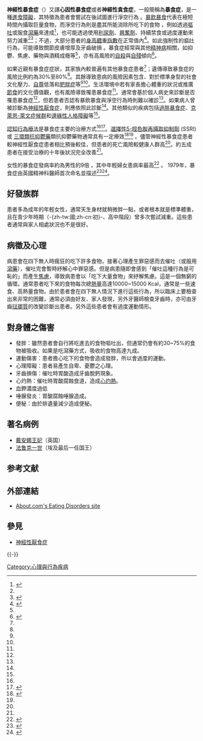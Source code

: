 {{reference style|time=2019-05-22}}
{{medical}}
{{Infobox medical condition (new)
| name                  = 神经性暴食症<br/><small>Bulimia nervosa</small>
| synonyms          = 暴食症
| image                 = BulemiaEnamalLoss.JPG
| caption               = 病患因暴食症而出現[[琺瑯質|琺瑯質]]磨損及[[酸蝕|酸蝕]]現象
| field                    = [[精神病学|精神病学]]
| symptoms         = 暴飲暴食<br>[[扣喉|扣喉]][[催吐|催吐]]或濫用[[瀉藥|瀉藥]]，因此體重不一定會暴增<ref name=Buli2012/><ref name=Women2012/>
| complications   = 牙齒磨損、[[抑鬱症|抑鬱症]]、[[焦慮症|焦慮症]]、[[濫藥|濫藥]]、[[自殺|自殺]]<ref name=Women2012/><ref name=Sm2012/>
| onset           = 
| duration        = 
| types           = 
| causes          = 基因及環境因素<ref name=Women2012/><ref name=Hay2010/>
| risks           = 
| diagnosis       = 因患者病歷而異<ref name=DSM5/>
| differential    = [[厭食症|厭食症]]、[[過胖暴食症|飲食失調]]、[[克萊恩-萊文症候群|克萊恩-萊文症候群]]、[[邊緣性人格障礙|邊緣性人格障礙]]<ref name=DSM5/>
| prevention      = 
| treatment       = [[认知行为疗法|认知行为疗法]]<ref name=Women2012/><ref name=Hay2013/>
| medication      = [[SSRI|SSRI]]、[[三環類抗抑鬱藥|TCA]]<ref name=Hay2010/><ref name=Mc2012/>
| prognosis       = 半數患者經治療後十年內可康復<ref name=Hay2010/>
| frequency       = 360萬人 (2015)<ref name=GBD2015Pre/>
| deaths          = 
}}
'''神經性暴食症'''（{{lang-en|'''Bulimia nervosa'''}}）又譯'''心因性暴食症'''或者'''神經性貪食症'''，一般簡稱為'''暴食症'''，是一種[[進食障礙|進食障礙]]，其特徵為患者會嘗試在{{link-en|暴飲暴食|Binge eating}}後試圖進行淨空行為<!-- <ref name=Women2012/> -->。[[暴飲暴食|暴飲暴食]]代表在極短時間內攝取巨量食物，而淨空行為則是盡其所能消除所吃下的食物<!-- <ref name=Women2012/> -->，例如透過[[嘔吐|嘔吐]]或服食[[瀉藥|瀉藥]]來達成<ref name=Women2012>{{cite web|title=Bulimia nervosa fact sheet|url=http://www.womenshealth.gov/publications/our-publications/fact-sheet/bulimia-nervosa.html?from=AtoZ|website=Office on Women's Health|accessdate=27 June 2015|date=2012-07-16|archive-url=https://web.archive.org/web/20150619030219/http://womenshealth.gov/publications/our-publications/fact-sheet/bulimia-nervosa.html?from=AtoZ|archive-date=2015-06-19|dead-url=no}}</ref>，也可能透過使用[[利尿劑|利尿劑]]、[[興奮劑|興奮劑]]、持續禁食或過度運動來努力減重<ref name=Women2012/><ref name=Hay2010>{{cite journal | author = Hay PJ, Claudino AM | title = Bulimia nervosa | journal = Clinical Evidence | volume = 2010 | pages = 1009 | year = 2010 | pmid = 21418667 | pmc = 3275326 | last2 = Claudino }}</ref>；不過，大部分患者的[[身高體重指數|身高體重指數]]在正常值內<ref>{{cite journal|last1=Bulik|first1=CM|last2=Marcus|first2=MD|last3=Zerwas|first3=S|last4=Levine|first4=MD|last5=La Via|first5=M|title=The changing "weightscape" of bulimia nervosa.|url=https://archive.org/details/sim_american-journal-of-psychiatry_2012-10_169_10/page/1031|journal=The American journal of psychiatry|date=October 2012|volume=169|issue=10|pages=1031-6|pmid=23032383}}</ref>。如此強制性的[[嘔吐|嘔吐]]行為，可能導致關節皮膚增厚及牙齒破損<!-- <ref name=Women2012/> -->。暴食症經常與其他[[精神病|精神病]]相關，如抑鬱、焦慮、藥物與酒精成癮等<ref name=Women2012/>，亦有高風險的[[自殺|自殺]]與[[自殘|自殘]]傾向<ref name=Sm2012>{{cite journal|last1=Smink|first1=FR|last2=van Hoeken|first2=D|last3=Hoek|first3=HW|title=Epidemiology of eating disorders: incidence, prevalence and mortality rates.|journal=Current psychiatry reports|date=August 2012|volume=14|issue=4|pages=406-14|pmid=22644309}}</ref>。

如果近親有暴食症症狀，其家族內較普遍有其他暴食症患者<ref name=Women2012/>；遺傳導致暴食症的風險比例約為30%至80%<ref name=Hay2010/>。其餘導致患病的風險因素包含{{link-en|心因型壓力|Psychological stress}}、對於標準身型的社會文化壓力、[[自尊|自尊]]低落和[[肥胖症|肥胖症]]等<ref name=Women2012/><ref name=Hay2010/>。生活環境中若有家長擔心體重的狀況或推廣[[節食|節食]]的文化價值觀，也有風險導致罹患暴食症<ref name=Hay2010/>。通常會基於個人病史來診斷是否罹患暴食症<ref name=DSM5/>，但若患者否認有暴飲暴食與淨空行為時則難以確診<ref name=Hay2010/>。如果病人曾被診斷為[[神經性厭食症|神經性厭食症]]，則應依照此診斷<ref name=Hay2010/>。其他類似的疾病包括[[過胖暴食症|過胖暴食症]]、[[克萊恩-萊文症候群|克萊恩-萊文症候群]]和[[邊緣性人格障礙|邊緣性人格障礙]]等<ref name=DSM5/>。

[[認知行為療法|認知行為療法]]是暴食症主要的治療方式<ref name=Women2012/><ref>{{cite journal|last1=Hay|first1=P|title=A systematic review of evidence for psychological treatments in eating disorders: 2005-2012.|url=https://archive.org/details/sim_international-journal-of-eating-disorders_2013-07_46_5/page/462|journal=The International journal of eating disorders|date=July 2013|volume=46|issue=5|pages=462-9|pmid=23658093}}</ref>。[[選擇性5-羥色胺再攝取抑制劑|選擇性5-羥色胺再攝取抑制劑]] (SSRI) 或 [[三環類抗抑鬱藥|三環類抗抑鬱藥]]類抗抑鬱藥物通常具有一定療效<ref name=Mc2012>{{cite journal|last1=McElroy|first1=SL|last2=Guerdjikova|first2=AI|last3=Mori|first3=N|last4=O'Melia|first4=AM|title=Current pharmacotherapy options for bulimia nervosa and binge eating disorder.|journal=Expert opinion on pharmacotherapy|date=October 2012|volume=13|issue=14|pages=2015-26|pmid=22946772}}</ref><ref name=Hay2010/> 。儘管神經性暴食症患者較神經性厭食症患者相比預後較佳，但患者的死亡風險較健康人群高<ref name=Sm2012/>。約五成患者在接受治療的十年後狀況完全改善<ref name=Hay2010/>。

女性的暴食症發病率約為男性的9倍<!-- <ref name=DSM5/> -->，其中年輕婦女患病率最高<ref name=DSM5>{{Cite book | last= American Psychiatric Association | year= 2013 | title=Diagnostic and Statistical Manual of Mental Disorders | edition=Fifth | publisher=American Psychiatric Publishing | location=Arlington, VA | pages=345–349 | isbn= 978-0-89042-555-8 }}</ref> 。 1979年，暴食症由英國精神科醫師{{link-en|格拉德‧羅素|Gerald Russell}}首次命名並描述<ref name = Russell1979>{{cite journal | author = Russell G | title = Bulimia nervosa: An ominous variant of anorexia nervosa | url = https://archive.org/details/sim_psychological-medicine_1979-08_9_3/page/429 | journal = Psychological Medicine | volume = 9 | issue = 3 | pages = 429–48 | year = 1979 | pmid = 482466 | doi = 10.1017/S0033291700031974 }}</ref><ref>{{cite journal | author = Palmer R | title = Bulimia nervosa: 25 years on | journal = The British Journal of Psychiatry : the Journal of Mental Science | volume = 185 | issue = 6 | pages = 447–8 | year = 2004 | pmid = 15572732 | doi = 10.1192/bjp.185.6.447 }}</ref>。

== 好發族群 ==
患者多為成年的年輕女性，通常天生身材就稍微胖一點，或者根本就是標準體重，且在青少年時期（-{zh-tw:國;zh-cn:初}-、高中階段）曾多次嘗試減重。這些患者通常與家人相處狀況也不是很好。

== 病徵及心理 ==
病患會在四下無人時瘋狂的吃下許多食物，接著心理產生罪惡感而去催吐（或服用[[瀉藥|瀉藥]]），催吐完會暫時紓解心中罪惡感。但是病患隨即會感到「催吐這種行為是可恥的」而產生[[焦慮|焦慮]]，導致病患會以「吃下大量食物」來紓解焦慮。這是一個無窮的循環。通常患者吃下來的食物每次總[[熱量|熱量]]高達10000~15000 Kcal，通常是一些速食、高熱量食物。由於患者會在四下無人情況下進行這些行為，所以臨床上要檢查出來非常的困難，通常必須由好友、家人發現，另外牙醫師檢查牙齒時，亦可由牙齒[[琺瑯質|琺瑯質]]的改變診斷出患者。另外這些患者會有過度運動情形。

== 對身體之傷害 ==
* 發胖：雖然患者會自行將吃進去的食物嘔吐出，但通常仍會有約30~75%的食物被吸收。如果是吃瀉藥方式，吸收的食物高達九成。
* 運動傷害：患者擔心吃下的食物會造成發胖，所以會過度的運動。
* 心理障礙：患者易產生自卑、憂鬱之心理。
* 牙齒損傷：催吐時胃酸造成牙齒脫鈣現象。
* 心灼熱：催吐時胃酸腐蝕食道，造成[[心灼熱|心灼熱]]。
* 血鉀濃度過低
* 唾腺發炎：胃酸腐蝕唾腺造成。
* 便秘：由於排遺量減少造成便秘。

== 著名病例 == 
* [[戴安娜王妃|戴安娜王妃]]（英国）
* [[法鲁克一世|法鲁克一世]]（埃及最后一任国王）

== 参考文献 ==
{{Reflist}}

== 外部連結 ==
* [http://eatingdisorders.about.com About.com's Eating Disorders site] {{Wayback|url=http://eatingdisorders.about.com/ |date=20160314102858 }}

== 參見 ==
* [[神經性厭食症|神經性厭食症]]

{{-}}
{{ICD-10-F}}

[[Category:心理與行為疾病|Category:心理與行為疾病]]